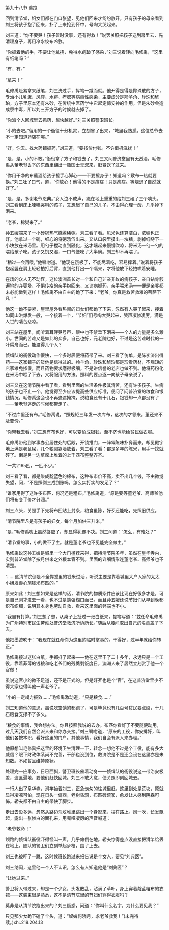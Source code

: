 

第九十八节 逃跑

回到清节堂，妇女们都在门口张望，见他们回来才纷纷散开。只有孩子的母亲看到刘三将孩子抱了回来，扑了上来抢到怀中，号啕大哭起来。

刘三道：“你不要哭！孩子暂时没事，还有得救！”说罢关照把孩子送到房里去，先清理身子，再用冷水绞布冷敷。

“你抓着他的手，不要让他乱挠，免得水疱破了感染，”刘三说着转向毛修禹，“这里有纸笔吗？”

“有，有。”

“拿来！”

毛修禹赶紧拿来纸笔，刘三洗过手，挥笔一蹴而就。他开得是得是羚珠散的方子，专治小儿乳蛾、风痧、水痘、痄腮等病毒性感染，主要成分是羚羊角、珍珠和琥珀，方子里原本还有朱砂，在传统中医药学中它起定惊安神的作用，但是朱砂会造成汞中毒，所以刘三开方子的时候就去掉了。

“你派个人回城里去抓药，越快越好。”刘三关照警卫班长。

“小的去吧。”留用的一个衙役十分机灵，立刻冒了出来，“城里我熟悉。这位总爷去不一定知道药店在哪。”

“好，你去。找大药铺抓药，”刘三道，“要按价付钱。不许借机滋扰！”

“是，是，小的不敢。”衙役拿了方子和钱去了。刘三又问普济堂里有无烈酒，毛修禹从董老爷丢下的东西里翻出一瓶国士无双来，赶紧送了过来。

“你用干净的布蘸酒给孩子擦手心脚心――不要擦身子！知道吗？敷布一热就要换。”刘三吐了口气，道，“你放心！他得的不是痘症！只是疱症。等烧退了自然就好了。”

“是，是，多谢老爷恩典。”女人泣不成声，跪在地上重重的给刘三磕了三个响头。刘三看到床上哇哇哭叫的孩子，又想起了自己的儿子，不由得心理一酸，几乎掉下泪来。

“老爷，稀粥来了。”

孙五嫂端来了一小砂锅热气腾腾稀粥。刘三看了看。见米色还算洁白，浓稠也正好。他拿过一个碗，细心的将粥汤舀出来。又从口袋里摸出一块糖，剥掉纸掰下一小块放在米汤里。用勺子搅动直到融化，这才端起来慢慢吹凉，将米汤一勺一勺的喂给孩子吃。孩子又饥又渴，一口气便吃了大半碗。刘三却不再喂了。

“稍过一会再喂，”他嘱咐道。“他现在饿极了，不能尽着吃，容易撑着。”说着将孩子抱起竖在肩上轻轻拍打后背，直到他打出一个嗝来，才将他放下轻拍哄着安睡。

在场的众人无不动容，这位澳洲首长对一个和自己非亲非故的病孩子，亲自钻骨骸遍地的弃婴塔，不惧传疫的亲手抱回来，又诊病抓药，亲手喂米汤――便是亲爹都未必能做到这样！毛修禹不由自主的跪了下来：“老爷。你真是救苦救难的菩萨下凡！”

他这一跪不要紧，屋里屋外看热闹的妇女们都跪了下来，忽然有人哭了起来，接着如同山洪爆发一般，一个接着一个，“节妇”们号啕大哭起来，哭声凄惨凌厉，满是人世的凄苦悲凉。

刘三站在屋里，闻听着耳畔哭号声，眼中也不禁垂下泪来――个人的力量是多么渺小。世间的苦难又是如此的众多。自己也好，元老院也好，不过是这苦难时代的一叶扁舟而已。能渡得几个人？

侦缉队的衙役动作很快，一个多时辰便将药带了来。刘三看了仿单，是陈李济出得药――这家铺子的货他是信得过的。羚羊角、珍珠和琥珀都是珍贵药材，不规矩的店家难免掺假，而且药物要求磨得极细，不是讲信誉的老店也做不到。他将药粉化在米汤中喂了下去，又将服用的方法。照料的要点逐一向孩子母亲说了。

刘三又在这清节院中看了看，看到里面的生活条件极其清苦，还有许多孩子。生病的孩子也不止一个。他觉得至少应该提高些供应标准，便问了问普济堂的粮食和银钱情况，毛修禹这会也不再遮遮掩掩，说粮食还有十几石，银钱却一点都没有了――董老爷逃走的时候都带走了。

“不过库里还有布。”毛修禹说，“照规矩三年发一次库布，这次的才领来。董还来不及变价。”

“你带我去看，”刘三想有布也好，可以变价成银钱，至不济也能给贫民做衣服。

毛修禹带他到掌事办公居住处的后殿，开锁推门，一阵霉陈味扑鼻而来。却见殿宇地上满是老鼠屎，几个粮囤靠墙放着，刘三看了看：都是多年的陈米，用手一捻就碎了。倒是另一边草席上堆着的上千匹布整整齐齐。

“一共2165匹，一匹不少。”

刘三看了看，都是染成靛蓝色的棉布，这种布市价不高，卖不出几个钱，不由微觉失望，问，“不是照例三成到账吗，怎么实打实的发足了？”

“谁家用得了这许多布匹，何况还是粗布。”毛修禹道，“原是要等董老爷、高师爷他们将布变了价才分润。”

刘三点头，关照手下先将布匹贴上封条，粮食虽陈，好歹还能吃，先照旧供应。

“清节院里凡是有孩子的妇女，每个月加供三升米。”

“是，”毛修禹嘴上虽然答应了，却显得犹豫不决。刘三问道：“怎么，有难处？”

“清节堂的事，小的做不了主。就是董老爷也不见能完全做主。”

毛修禹说这孙五嫂是城里一个大门槛荐来得，把持清节院多年，虽然在皇华寺内，实则普济堂除了按月供米之外根本管不到。里面的详细情形连董老爷、高师爷也不清楚。

“……这清节院倒是不全靠堂里的钱米过活，听说主要是靠着城里大户人家的太太小姐发善心施钱米布匹的。”

原来如此！刘三想如果是这样的话，清节院的物质条件应该比现在好很多才是，可是自己刚才进去一看，也不过是勉强糊口而已。而且孙五嫂还说节妇们从早到晚都织布织绸，说明其本身也劳动自救，看来这里面的弊端也不小。

“我自有打算。”刘三想了想，从桌子上扯过一张白纸来，提笔写道：“兹任命毛修禹为广州特别市民生劳动处普济堂救济所协所长。”随后从腰间取出自己的名章盖了下去。

他把墨迹吹干：“我现在就任命你为这里的临时掌事的。干得好，过半年就给你转正。”

毛修禹接过这张白纸，手都抖了起来――他在这里干了二十多年，永远只是一个工役，靠着菲薄的钱粮和吃老爷们的残羹剩饭度日，澳洲人来了居然立刻赏了他一个官做！

虽说这官小的微不足道，还不是正式的。但是好歹也是个“官”，在这普济堂里少不得大家也得叫他一声老爷了。

“小的一定竭力报效……”毛修禹激动道，“只是粮食……”

刘三知道他的意思，虽说吃空饷的都跑了，可是毕竟也有几百号贫民要点缀，十几石粮食支撑不了多久。

“粮食的事情，我会想办法。你且按照我说的去办。布匹你看好了不要随便动用，过几天我们自然会派人来和你办交接。”刘三嘱咐道，“原来的工役，你安排好，叫他们各按本职，看好这里的门户。其他事情，我们自会有派人来办理。”

他原想叫毛修禹把这里的环境卫生清理一下，转念一想他不过是个工役，能有多大威信？眼下财政体系尚不完善，干部也没到位，救济院是不是还会设在这里亦是未知数。不如暂且维持原状。

处理完一应事务，日已西斜，警卫班长催着动身――侦缉队的衙役说这一带治安极差，盗匪遍地，要他们赶快回城。刘三不敢大意，便关照即刻回城去。

一行人出了皇华寺，滑竿抬着刘三，正急匆匆的往城里赶。这里到处是荒坟，原就显得凄凉可怕，现在日头一偏西，老树昏鸦，布匹碑荒冢，愈发让人感到阴森可怖。轿夫都不由自主的带快了脚步。

走出去没多远，忽然从路边荒坟堆里跳出一个身影来，拦在路上。风一吹，长发飘起，露出一张惨白的面孔来，用嘶哑凄厉的声音喊道：

“老爷救命！”

领路的侦缉队衙役吓得怪叫一声，几乎瘫倒在地。轿夫惊得差点没直接把滑竿给丢在地上。随队的警卫们立刻举起步枪，围了上去。

刘三也被吓了一跳，这时候班长跑过来报告说是个女人，要见“刘典医”。

刘三纳闷，这里他一个人不认识，怎么有人知道他是“刘典医”？

“让她过来。”

警卫将人带过来，却是一个少女，头发散乱，沾满了草叶，身上穿着靛蓝粗布的衣裙――这装束很是熟悉，这不是清节院里的节妇们穿得衣服吗？

莫非是从清节院跑出来的？刘三疑惑，问道：“你叫什么名字，为什么要见我？”

只见那少女跪下磕了个头，道：“奴婢何晓月，求老爷救我！”(未完待续。)xh:.218.204.13

